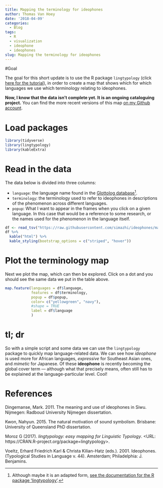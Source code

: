 ```yaml
---
title: Mapping the terminology for ideophones
author: Thomas Van Hoey
date: '2018-04-09'
categories:
  - Blog
tags:
  - R
  - visualization
  - ideophone
  - ideophones
slug: Mapping the terminology for ideophones
---
```


#Goal

The goal for this short update is to use the R package `lingtypology` (click [here for the tutorial](https://ropensci.github.io/lingtypology/)), in order to create a map that shows which for which languages we use which terminology relating to ideophones.

**Now, I know that the data isn't complete yet. It is an ongoing cataloguing project.** You can find the more recent versions of this map [on my Github account](https://github.com/simazhi/ideophones/ideophones/terminology_map.html).

# Load packages
```r
library(tidyverse)
library(lingtypology)
library(kableExtra)
```


# Read in the data

The data below is divided into three columns:

* `language`: the language name found in the [Glottolog database](http://glottolog.org/)^[Although maybe it is an adapted form, [see the documentation for the R package 'lingtypology'](https://ropensci.github.io/lingtypology/lingtypology_glottolog_functions.html).].
* `terminology`: the terminology used to refer to ideophones in descriptions of the phenomenon across different languages.
* `popup`: What I want to appear in the frames when you click on a given language. In this case that would be a reference to some research, or the names used for the phenomenon in the language itself.

```r
df <- read_tsv("https://raw.githubusercontent.com/simazhi/ideophones/master/terminology_map.csv")
df %>%
  kable("html") %>%
  kable_styling(bootstrap_options = c("striped", "hover"))
```


# Plot the terminology map

Next we plot the map, which can then be explored.
Click on a dot and you should see the same data we put in the table above.

```r
map.feature(languages = df$language,
            features = df$terminology,
            popup = df$popup,
            color= c("yellowgreen", "navy"),
            #shape = TRUE
            label = df$language
            )
```




# tl; dr

So with a simple script and some data we can use the `lingtypology` package to quickly map language-related data. 
We can see how *ideophone* is used more for African languages, *expressive* for Southeast Asian ones, and *mimetic* for Japanese. 
Of these **ideophone** is recently becoming the global cover term --- although what that precisely means, often still has to be explained at the language-particular level.
Cool!

# References

Dingemanse, Mark. 2011. The meaning and use of ideophones in Siwu. Nijmegen: Radboud University Nijmegen dissertation.

Kwon, Nahyun. 2015. The natural motivation of sound symbolism. Brisbane: University of Queensland PhD dissertation.

Moroz G (2017). _lingtypology: easy mapping for Linguistic Typology_. <URL: https://CRAN.R-project.org/package=lingtypology>.

Voeltz, Erhard Friedrich Karl & Christa Kilian-Hatz (eds.). 2001. Ideophones. (Typological Studies in Language v. 44). Amsterdam; Philadelphia: J. Benjamins.

